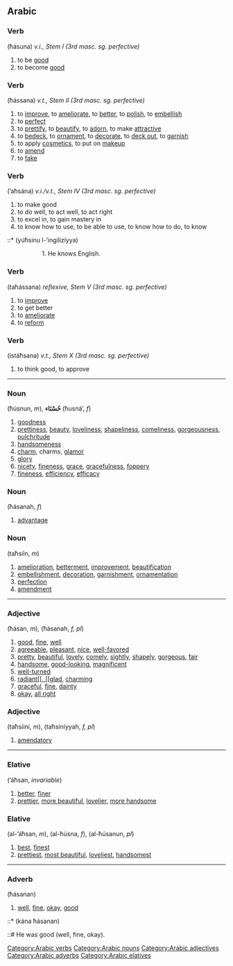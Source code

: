 ==Arabic==
[[Category:Arabic verbs]]
[[Category:Arabic nouns]]
[[Category:Arabic adjectives]]
[[Category:Arabic adverbs]]
[[Category:Arabic elatives]]
===Verb===
{{ARchar|حَسُنَ}} (ħásuna) ''v.i., Stem I (3rd masc. sg. perfective)''

# to be [[good]]
# to become [[good]]

===Verb===
{{ARchar|حَسّنَ}} (ħássana) ''v.t., Stem II (3rd masc. sg. perfective)''

# to [[improve]], to [[ameliorate]], to [[better]], to [[polish]], to [[embellish]]
# to [[perfect]]
# to [[prettify]], to [[beautify]], to [[adorn]], to make [[attractive]]
# to [[bedeck]], to [[ornament]], to [[decorate]], to [[deck out]], to [[garnish]]
# to apply [[cosmetics]], to put on [[makeup]]
# to [[amend]]
# to [[fake]]

===Verb===
{{ARchar|أحْسَنَ}} (’aħsána) ''v.i./v.t., Stem IV (3rd masc. sg. perfective)''

# to make good
# to do well, to act well, to act right
# to excel in, to gain mastery in
# to know how to use, to be able to use, to know how to do, to know


::* {{ARchar|[[انجليزي|الإنْجِلِيزِيّة]] ‎‎يُحْسِنُ}} (yúħsinu l-’ingilizíyya)
:::1. He knows English.

===Verb===
{{ARchar|تَحَسّنَ}} (taħássana) ''reflexive, Stem V (3rd masc. sg. perfective)''

# to [[improve]]
# to get better
# to [[ameliorate]]
# to [[reform]]

===Verb===
{{ARchar|اِسْتَحْسَنَ}} (istáħsana) ''v.t., Stem X (3rd masc. sg. perfective)''

# to think good, to approve


----

===Noun===
{{ARchar|حُسْنٌ}} (ħúsnun, ''m''), '''حُسْنَاء''' (ħusná’, ''f'')

# [[goodness]]
# [[prettiness]], [[beauty]], [[loveliness]], [[shapeliness]], [[comeliness]], [[gorgeousness]], [[pulchritude]]
# [[handsomeness]]
# [[charm]], charms, [[glamor]]
# [[glory]]
# [[nicety]], [[fineness]], [[grace]], [[gracefulness]], [[foppery]]
# [[fineness]], [[efficiency]], [[efficacy]]

===Noun===
{{ARchar|حَسَنَة}} (ħásanah, ''f'')

# [[advantage]]

===Noun===
{{ARchar|تَحْسِين}} (taħsíin, ''m'')

# [[amelioration]], [[betterment]], [[improvement]], [[beautification]]
# [[embellishment]], [[decoration]], [[garnishment]], [[ornamentation]]
# [[perfection]]
# [[amendment]]


----

===Adjective===
{{ARchar|حَسَن}} (ħásan, ''m''), {{ARchar|حَسَنَة}} (ħásanah, ''f, pl'')

# [[good]], [[fine]], [[well]]
# [[agreeable]], [[pleasant]], [[nice]], [[well-favored]]
# [[pretty]], [[beautiful]], [[lovely]], [[comely]], [[sightly]], [[shapely]], [[gorgeous]], [[fair]]
# [[handsome]], [[good-looking]], [[magnificent]]
# [[well-turned]]
# [[radiant[[, [[glad]], [[charming]]
# [[graceful]], [[fine]], [[dainty]]
# [[okay]], [[all right]]

===Adjective===
{{ARchar|تَحْسِينِي}} (taħsíini, ''m''), {{ARchar|تَحْسِينِيَّة}} (taħsiníyyah, ''f, pl'')

# [[amendatory]]


----

===Elative===
{{ARchar|أحْسَنُ}} (’áħsan, ''invariable'')

# [[better]], [[finer]]
# [[prettier]], [[more beautiful]], [[lovelier]], [[more handsome]]

===Elative===
{{ARchar|الأحْسَنُ}} (al-’áħsan, ''m''), {{ARchar|الحُسْنَى}} (al-ħúsna, ''f''), {{ARchar|الحُسَنٌ}} (al-ħúsanun, ''pl'')

# [[best]], [[finest]]
# [[prettiest]], [[most beautiful]], [[loveliest]], [[handsomest]]


----

===Adverb===
{{ARchar|حَسَنًا}} (ħásanan)

# [[well]], [[fine]], [[okay]], [[good]]


::* {{ARchar|كَانَ حَسَنًا}} (kána ħásanan)
::# He was good (well, fine, okay).